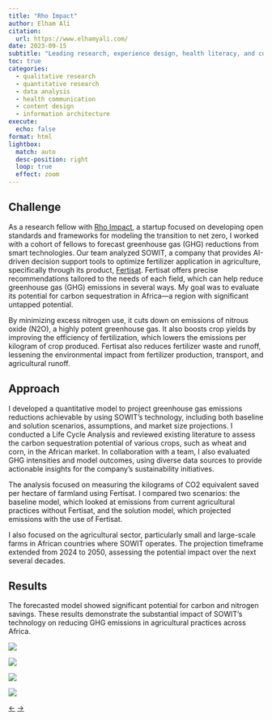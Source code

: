 ```yaml
---
title: "Rho Impact"
author: Elham Ali
citation:
  url: https://www.elhamyali.com/
date: 2023-09-15
subtitle: "Leading research, experience design, health literacy, and communication projects to support local and state governments in COVID-19 vaccination and testing efforts."
toc: true
categories: 
  - qualitative research
  - quantitative research
  - data analysis
  - health communication
  - content design
  - information architecture
execute: 
  echo: false
format: html
lightbox: 
  match: auto
  desc-position: right
  loop: true
  effect: zoom
---
```


## Challenge

As a research fellow with [Rho Impact](https://rhoimpact.com/), a startup focused on developing open standards and frameworks for modeling the transition to net zero, I worked with a cohort of fellows to forecast greenhouse gas (GHG) reductions from smart technologies. Our team analyzed SOWIT, a company that provides AI-driven decision support tools to optimize fertilizer application in agriculture, specifically through its product, [Fertisat](https://www.sowit.fr/optimisation-de-la-fertilisation/). Fertisat offers precise recommendations tailored to the needs of each field, which can help reduce greenhouse gas (GHG) emissions in several ways. My goal was to evaluate its potential for carbon sequestration in Africa---a region with significant untapped potential.

By minimizing excess nitrogen use, it cuts down on emissions of nitrous oxide (N2O), a highly potent greenhouse gas. It also boosts crop yields by improving the efficiency of fertilization, which lowers the emissions per kilogram of crop produced. Fertisat also reduces fertilizer waste and runoff, lessening the environmental impact from fertilizer production, transport, and agricultural runoff.

## Approach

I developed a quantitative model to project greenhouse gas emissions reductions achievable by using SOWIT's technology, including both baseline and solution scenarios, assumptions, and market size projections. I conducted a Life Cycle Analysis and reviewed existing literature to assess the carbon sequestration potential of various crops, such as wheat and corn, in the African market. In collaboration with a team, I also evaluated GHG intensities and model outcomes, using diverse data sources to provide actionable insights for the company's sustainability initiatives.

The analysis focused on measuring the kilograms of CO2 equivalent saved per hectare of farmland using Fertisat. I compared two scenarios: the baseline model, which looked at emissions from current agricultural practices without Fertisat, and the solution model, which projected emissions with the use of Fertisat.

I also focused on the agricultural sector, particularly small and large-scale farms in African countries where SOWIT operates. The projection timeframe extended from 2024 to 2050, assessing the potential impact over the next several decades.

## Results

The forecasted model showed significant potential for carbon and nitrogen savings. These results demonstrate the substantial impact of SOWIT's technology on reducing GHG emissions in agricultural practices across Africa.

::: {layout-ncol="2"}
![](1-rho.png){group="gallery"}

![](2-rho.png){group="gallery"}

![](3-rho.png){group="gallery"}

![](4-rho.png){group="gallery"}
:::

<!-- Navigation Arrows -->

::: article-navigation
<a href="/featured-work/la/la.qmd" class="nav-arrow left-arrow">←</a> <!-- Left arrow for previous --> <a href="/featured-work/bva/bva.qmd" class="nav-arrow right-arrow">→</a> <!-- Right arrow for next -->
:::

